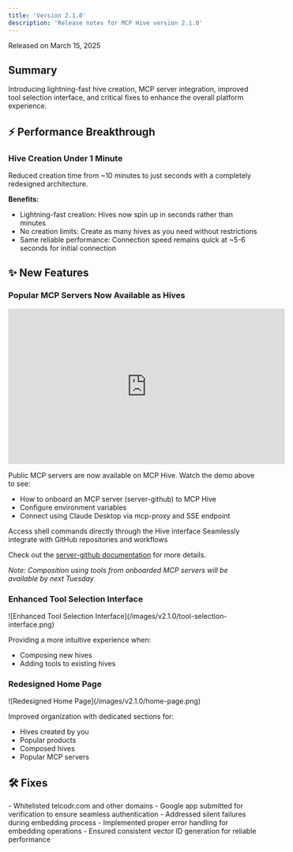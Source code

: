 ```yaml
---
title: 'Version 2.1.0'
description: 'Release notes for MCP Hive version 2.1.0'
---
```


<Note>Released on March 15, 2025</Note>

## Summary

Introducing lightning-fast hive creation, MCP server integration, improved tool selection interface, and critical fixes to enhance the overall platform experience.

## ⚡️ Performance Breakthrough

### Hive Creation Under 1 Minute

<Card title="10x Faster Creation" icon="bolt">
  Reduced creation time from ~10 minutes to just seconds with a completely redesigned architecture.
</Card>

**Benefits:**
- Lightning-fast creation: Hives now spin up in seconds rather than minutes
- No creation limits: Create as many hives as you need without restrictions
- Same reliable performance: Connection speed remains quick at ~5-6 seconds for initial connection

## ✨ New Features

### Popular MCP Servers Now Available as Hives

<Frame>
  <iframe
    width="560"
    height="315"
    src="https://www.youtube.com/embed/mDb6m81Exk8"
    title="Demo: Onboarding MCP Server to Hive"
    frameborder="0"
    allow="accelerometer; autoplay; clipboard-write; encrypted-media; gyroscope; picture-in-picture"
    allowfullscreen
  ></iframe>
</Frame>

Public MCP servers are now available on MCP Hive. Watch the demo above to see:
- How to onboard an MCP server (server-github) to MCP Hive
- Configure environment variables
- Connect using Claude Desktop via mcp-proxy and SSE endpoint

<CardGroup cols={2}>
  <Card title="MCP Server Shell" icon="terminal">
    Access shell commands directly through the Hive interface
  </Card>
  <Card title="Server GitHub" icon="github">
    Seamlessly integrate with GitHub repositories and workflows
  </Card>
</CardGroup>

Check out the [server-github documentation](https://github.com/modelcontextprotocol/servers/tree/main/src/github) for more details.

_Note: Composition using tools from onboarded MCP servers will be available by next Tuesday_

### Enhanced Tool Selection Interface

<Frame caption="New tool selection interface for composing hives">
  ![Enhanced Tool Selection Interface](/images/v2.1.0/tool-selection-interface.png)
</Frame>

Providing a more intuitive experience when:
- Composing new hives
- Adding tools to existing hives

### Redesigned Home Page

<Frame caption="New home page organization">
  ![Redesigned Home Page](/images/v2.1.0/home-page.png)
</Frame>

Improved organization with dedicated sections for:
- Hives created by you
- Popular products
- Composed hives
- Popular MCP servers

## 🛠️ Fixes

<AccordionGroup>
  <Accordion title="OAuth2 Authentication Issues">
    - Whitelisted telcodr.com and other domains
    - Google app submitted for verification to ensure seamless authentication
  </Accordion>
  <Accordion title="Pinecone Integration">
    - Addressed silent failures during embedding process
    - Implemented proper error handling for embedding operations
    - Ensured consistent vector ID generation for reliable performance
  </Accordion>
</AccordionGroup>
